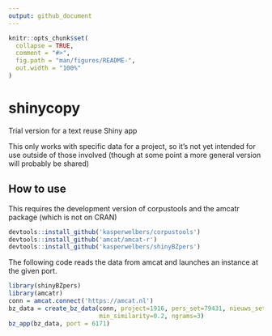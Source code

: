 ```yaml
---
output: github_document
---
```


<!-- README.md is generated from README.Rmd. Please edit that file -->

```r
knitr::opts_chunk$set(
  collapse = TRUE,
  comment = "#>",
  fig.path = "man/figures/README-",
  out.width = "100%"
)
```

# shinycopy

Trial version for a text reuse Shiny app

This only works with specific data for a project, so it's not yet intended for use outside of those involved (though at some point a more general version will probably be shared)


## How to use

This requires the development version of corpustools and the amcatr package (which is not on CRAN)

```r
devtools::install_github('kasperwelbers/corpustools')
devtools::install_github('amcat/amcat-r')
devtools::install_github('kasperwelbers/shinyBZpers')
```

The following code reads the data from amcat and launches an instance at the given port.

```r
library(shinyBZpers)
library(amcatr)
conn = amcat.connect('https://amcat.nl')
bz_data = create_bz_data(conn, project=1916, pers_set=79431, nieuws_set=79457, 
                         min_similarity=0.2, ngrams=3)
bz_app(bz_data, port = 6171)
```